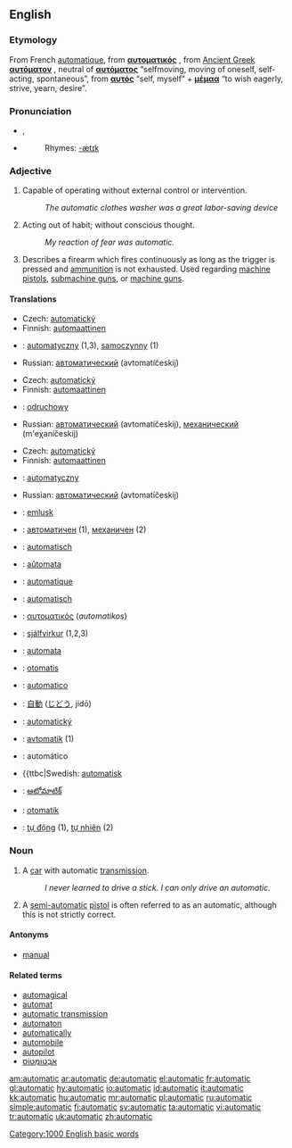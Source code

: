 ==English==

===Etymology===
From French [[automatique]], from {{Gr.}} '''[[αυτοματικός]]''' {{italbrac|automatikos}}, from [[Ancient Greek]] '''[[αυτόματον]]''' {{italbrac|automaton}}, neutral of '''[[αυτόματος]]''' {{italbrac|automatos}} “selfmoving, moving of oneself, self-acting, spontaneous”, from '''[[αυτός]]''' {{italbrac|autos}} “self, myself” + '''[[μέμαα]]''' {{italbrac|memaa}} “to wish eagerly, strive, yearn, desire”.

===Pronunciation===
*{{IPA|/ˌɔːtəˈmætɪk/}}, {{SAMPA|/%O:t@"m{tIk/}}
*{{audio|en-us-automatic.ogg|Audio (US)}}
*:Rhymes: [[Rhymes:English:-ætɪk|-ætɪk]]

===Adjective===
{{en-adj|-}}

# Capable of operating without external control or intervention.
#: ''The automatic clothes washer was a great labor-saving device''
# Acting out of habit; without conscious thought.
#: ''My reaction of fear was automatic.''
# Describes a firearm which fires continuously as long as the trigger is pressed and [[ammunition]] is not exhausted. Used regarding [[machine pistol]]s, [[submachine gun]]s, or [[machine gun]]s.

====Translations====
{{trans-top|capable of operating without external control}}
*Czech: [[automatický]] {{m}}
*Finnish: [[automaattinen]]
{{trans-mid}}
*{{Polish}}: [[automatyczny]] (1,3), [[samoczynny]] (1) 
*Russian: [[автоматический]] (avtomatíčeskij)
{{trans-bottom}}

{{trans-top|acting without conscious thought}}
*Czech: [[automatický]] {{m}}
*Finnish: [[automaattinen]]
{{trans-mid}}
*{{Polish}}: [[odruchowy]] {{m}}
*Russian: [[автоматический]] (avtomatíčeskij), [[механический]] (m'eχaníčeskij) 
{{trans-bottom}}

{{trans-top|describing a firearm which fires continuously}}
*Czech: [[automatický]] {{m}}
*Finnish: [[automaattinen]]
{{trans-mid}}
*{{Polish}}: [[automatyczny]] {{m}}
*Russian: [[автоматический]] (avtomatíčeskij)
{{trans-bottom}}

{{checktrans}}
{{trans-top|translations to be checked}}
*{{ttbc|Breton}}: [[emlusk]]
*{{ttbc|Bulgarian}}: [[автоматичен]] {{m}} (1), [[механичен]] {{m}} (2)
*{{ttbc|Dutch}}: [[automatisch]]
*{{ttbc|Esperanto}}: [[aŭtomata]]
*{{ttbc|French}}: [[automatique]]
*{{ttbc|German}}: [[automatisch]]
*{{ttbc|Greek}}: [[αυτοματικός]] (''automatikos'') {{m}}
*{{ttbc|Icelandic}}: [[sjálfvirkur]] (1,2,3)
*{{ttbc|Ido}}: [[automata]]
{{trans-mid}}
*{{ttbc|Indonesian}}: [[otomatis]]
*{{ttbc|Italian}}: [[automatico]]
*{{ttbc|Japanese}}: [[自動]] ([[じどう]], jidō)
*{{ttbc|Slovak}}: [[automatický]]
*{{ttbc|Slovene}}: [[avtomatik]] {{m}} (1)
*{{ttbc|Spanish}}: automático
*{{ttbc|Swedish: [[automatisk]]
*{{ttbc|Telugu}}: [[ఆటోమాటిక్]]
*{{ttbc|Turkish}}: [[otomatik]]
*{{ttbc|Vietnamese}}: [[tự động]] (1), [[tự nhiên]] (2)
{{trans-bottom}}

===Noun===
{{en-noun}}

# A [[car]] with automatic [[transmission]].
#: ''I never learned to drive a stick. I can only drive an automatic.''
# A [[semi-automatic]] [[pistol]] is often referred to as an automatic, although this is not strictly correct.

====Antonyms====
*[[manual]]

====Related terms====
*[[automagical]]
*[[automat]]
*[[automatic transmission]]
*[[automaton]]
*[[automatically]]
*[[automobile]]
*[[autopilot]]
*[[אַבְטוֹמְטוֹס]]

[[Category:1000 English basic words]]

[[am:automatic]]
[[ar:automatic]]
[[de:automatic]]
[[el:automatic]]
[[fr:automatic]]
[[gl:automatic]]
[[hy:automatic]]
[[io:automatic]]
[[id:automatic]]
[[it:automatic]]
[[kk:automatic]]
[[hu:automatic]]
[[mr:automatic]]
[[pl:automatic]]
[[ru:automatic]]
[[simple:automatic]]
[[fi:automatic]]
[[sv:automatic]]
[[ta:automatic]]
[[vi:automatic]]
[[tr:automatic]]
[[uk:automatic]]
[[zh:automatic]]